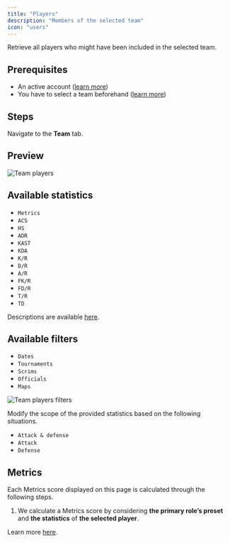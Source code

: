 ```yaml
---
title: "Players"
description: "Members of the selected team"
icon: "users"
---
```


Retrieve all players who might have been included in the selected team.

## Prerequisites

- An active account ([learn more](/get-started/setup))
- You have to select a team beforehand ([learn more](/core/team/root))

## Steps

Navigate to the **Team** tab.

## Preview

<Frame>
    <img
        src="./images/players/component.png"
        alt="Team players"
    />
</Frame>

## Available statistics

- `Metrics`
- `ACS`
- `HS`
- `ADR`
- `KAST`
- `KDA`
- `K/R`
- `D/R`
- `A/R`
- `FK/R`
- `FD/R`
- `T/R`
- `TD`

Descriptions are available [here](/core/statistics-meaning).

## Available filters

- `Dates`
- `Tournaments`
- `Scrims`
- `Officials`
- `Maps`

<Frame>
    <img
        src="./images/performances/filters.png"
        alt="Team players filters"
    />
</Frame>

Modify the scope of the provided statistics based on the following situations.
- `Attack & defense`
- `Attack`
- `Defense`

## Metrics

Each Metrics score displayed on this page is calculated through the following steps.

1. We calculate a Metrics score by considering **the primary role’s preset** and **the statistics** of
**the selected player**.

Learn more [here](/core/metrics).

